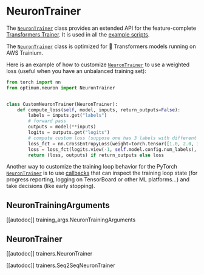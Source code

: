 <!---
Copyright 2023 The HuggingFace Team. All rights reserved.

Licensed under the Apache License, Version 2.0 (the "License");
you may not use this file except in compliance with the License.
You may obtain a copy of the License at

    http://www.apache.org/licenses/LICENSE-2.0

Unless required by applicable law or agreed to in writing, software
distributed under the License is distributed on an "AS IS" BASIS,
WITHOUT WARRANTIES OR CONDITIONS OF ANY KIND, either express or implied.
See the License for the specific language governing permissions and
limitations under the License.
-->

# NeuronTrainer

The [`NeuronTrainer`](https://huggingface.co/docs/optimum/neuron/package_reference/trainer#optimum.neuron.NeuronTrainer) class provides an extended API for the feature-complete [Transformers Trainer](https://huggingface.co/docs/transformers/main_classes/trainer). It is used in all the [example scripts](https://github.com/huggingface/optimum-neuron/tree/main/examples).

<Tip warning={true}>

The [`NeuronTrainer`](https://huggingface.co/docs/optimum/neuron/package_reference/trainer#optimum.neuron.NeuronTrainer) class is optimized for 🤗 Transformers models running on AWS Trainium.

</Tip>

Here is an example of how to customize [`NeuronTrainer`](https://huggingface.co/docs/optimum/neuron/package_reference/trainer#optimum.neuron.NeuronTrainer) to use a weighted loss (useful when you have an unbalanced training set):

```python
from torch import nn
from optimum.neuron import NeuronTrainer


class CustomNeuronTrainer(NeuronTrainer):
    def compute_loss(self, model, inputs, return_outputs=False):
        labels = inputs.get("labels")
        # forward pass
        outputs = model(**inputs)
        logits = outputs.get("logits")
        # compute custom loss (suppose one has 3 labels with different weights)
        loss_fct = nn.CrossEntropyLoss(weight=torch.tensor([1.0, 2.0, 3.0]))
        loss = loss_fct(logits.view(-1, self.model.config.num_labels), labels.view(-1))
        return (loss, outputs) if return_outputs else loss
```

Another way to customize the training loop behavior for the PyTorch [`NeuronTrainer`](https://huggingface.co/docs/optimum/neuron/package_reference/trainer#optimum.neuron.NeuronTrainer) is to use [callbacks](https://huggingface.co/docs/transformers/main_classes/callback) that can inspect the training loop state (for progress reporting, logging on TensorBoard or other ML platforms...) and take decisions (like early stopping).

## NeuronTrainingArguments

[[autodoc]] training_args.NeuronTrainingArguments

## NeuronTrainer

[[autodoc]] trainers.NeuronTrainer

[[autodoc]] trainers.Seq2SeqNeuronTrainer

